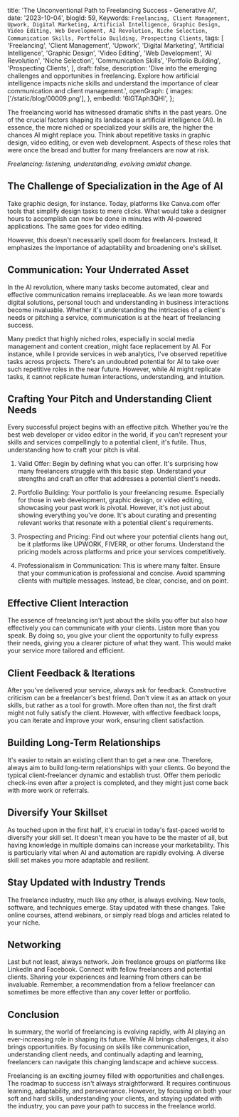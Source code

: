   title: 'The Unconventional Path to Freelancing Success - Generative AI',
  date: '2023-10-04',
  blogId: 59,
  Keywords: `Freelancing, Client Management, Upwork, Digital Marketing, Artificial Intelligence, Graphic Design, Video Editing, Web Development, AI Revolution, Niche Selection, Communication Skills, Portfolio Building, Prospecting Clients`,
  tags: [
    'Freelancing',
    'Client Management',
    'Upwork',
    'Digital Marketing',
    'Artificial Intelligence',
    'Graphic Design',
    'Video Editing',
    'Web Development',
    'AI Revolution',
    'Niche Selection',
    'Communication Skills',
    'Portfolio Building',
    'Prospecting Clients',
  ],
  draft: false,
  description:
    'Dive into the emerging challenges and opportunities in freelancing. Explore how artificial intelligence impacts niche skills and understand the importance of clear communication and client management.',
  openGraph: {
    images: ['/static/blog/00009.png'],
  },
  embedId: '6lGTAph3QHI',
};

The freelancing world has witnessed dramatic
shifts in the past years. One of the crucial factors shaping its landscape is
artificial intelligence (AI). In essence, the more niched or specialized your
skills are, the higher the chances AI might replace you. Think about repetitive
tasks in graphic design, video editing, or even web development. Aspects of
these roles that were once the bread and butter for many freelancers are now at
risk.

_Freelancing: listening, understanding, evolving amidst change._

## The Challenge of Specialization in the Age of AI

Take graphic design, for instance. Today, platforms like Canva.com offer tools that simplify design tasks to mere clicks. What would take a designer hours to accomplish can now be done in minutes with AI-powered applications. The same goes for video editing.

However, this doesn't necessarily spell doom for freelancers. Instead, it emphasizes the importance of adaptability and broadening one's skillset.

## Communication: Your Underrated Asset

In the AI revolution, where many tasks become automated, clear and effective communication remains irreplaceable. As we lean more towards digital solutions, personal touch and understanding in business interactions become invaluable. Whether it's understanding the intricacies of a client's needs or pitching a service, communication is at the heart of freelancing success.

Many predict that highly niched roles, especially in social media management and content creation, might face replacement by AI. For instance, while I provide services in web analytics, I've observed repetitive tasks across projects. There's an undoubted potential for AI to take over such repetitive roles in the near future. However, while AI might replicate tasks, it cannot replicate human interactions, understanding, and intuition.

## Crafting Your Pitch and Understanding Client Needs

Every successful project begins with an effective pitch. Whether you're the best web developer or video editor in the world, if you can't represent your skills and services compellingly to a potential client, it's futile. Thus, understanding how to craft your pitch is vital.

1. Valid Offer: Begin by defining what you can offer. It's surprising how many freelancers struggle with this basic step. Understand your strengths and craft an offer that addresses a potential client's needs.

2. Portfolio Building: Your portfolio is your freelancing resume. Especially for those in web development, graphic design, or video editing, showcasing your past work is pivotal. However, it's not just about showing everything you've done. It's about curating and presenting relevant works that resonate with a potential client's requirements.

3. Prospecting and Pricing: Find out where your potential clients hang out, be it platforms like UPWORK, FIVERR, or other forums. Understand the pricing models across platforms and price your services competitively.

4. Professionalism in Communication: This is where many falter. Ensure that your communication is professional and concise. Avoid spamming clients with multiple messages. Instead, be clear, concise, and on point.

## Effective Client Interaction

The essence of freelancing isn't just about the skills you offer but also how effectively you can communicate with your clients. Listen more than you speak. By doing so, you give your client the opportunity to fully express their needs, giving you a clearer picture of what they want. This would make your service more tailored and efficient.

## Client Feedback & Iterations

After you've delivered your service, always ask for feedback. Constructive criticism can be a freelancer's best friend. Don't view it as an attack on your skills, but rather as a tool for growth. More often than not, the first draft might not fully satisfy the client. However, with effective feedback loops, you can iterate and improve your work, ensuring client satisfaction.

## Building Long-Term Relationships

It's easier to retain an existing client than to get a new one. Therefore, always aim to build long-term relationships with your clients. Go beyond the typical client-freelancer dynamic and establish trust. Offer them periodic check-ins even after a project is completed, and they might just come back with more work or referrals.

## Diversify Your Skillset

As touched upon in the first half, it's crucial in today's fast-paced world to diversify your skill set. It doesn't mean you have to be the master of all, but having knowledge in multiple domains can increase your marketability. This is particularly vital when AI and automation are rapidly evolving. A diverse skill set makes you more adaptable and resilient.

## Stay Updated with Industry Trends

The freelance industry, much like any other, is always evolving. New tools, software, and techniques emerge. Stay updated with these changes. Take online courses, attend webinars, or simply read blogs and articles related to your niche.

## Networking

Last but not least, always network. Join freelance groups on platforms like LinkedIn and Facebook. Connect with fellow freelancers and potential clients. Sharing your experiences and learning from others can be invaluable. Remember, a recommendation from a fellow freelancer can sometimes be more effective than any cover letter or portfolio.

## Conclusion

In summary, the world of freelancing is evolving rapidly, with AI playing an ever-increasing role in shaping its future. While AI brings challenges, it also brings opportunities. By focusing on skills like communication, understanding client needs, and continually adapting and learning, freelancers can navigate this changing landscape and achieve success.

Freelancing is an exciting journey filled with opportunities and challenges. The roadmap to success isn't always straightforward. It requires continuous learning, adaptability, and perseverance. However, by focusing on both your soft and hard skills, understanding your clients, and staying updated with the industry, you can pave your path to success in the freelance world.
